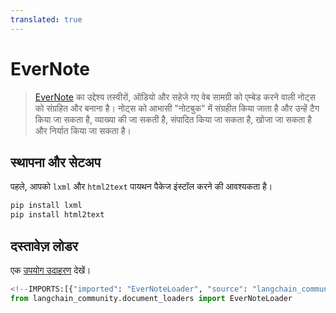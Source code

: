 ```yaml
---
translated: true
---
```


# EverNote

>[EverNote](https://evernote.com/) का उद्देश्य तस्वीरों, ऑडियो और सहेजे गए वेब सामग्री को एम्बेड करने वाली नोट्स को संग्रहित और बनाना है। नोट्स को आभासी "नोटबुक" में संग्रहीत किया जाता है और उन्हें टैग किया जा सकता है, व्याख्या की जा सकती है, संपादित किया जा सकता है, खोजा जा सकता है और निर्यात किया जा सकता है।

## स्थापना और सेटअप

पहले, आपको `lxml` और `html2text` पायथन पैकेज इंस्टॉल करने की आवश्यकता है।

```bash
pip install lxml
pip install html2text
```

## दस्तावेज़ लोडर

एक [उपयोग उदाहरण](/docs/integrations/document_loaders/evernote) देखें।

```python
<!--IMPORTS:[{"imported": "EverNoteLoader", "source": "langchain_community.document_loaders", "docs": "https://api.python.langchain.com/en/latest/document_loaders/langchain_community.document_loaders.evernote.EverNoteLoader.html", "title": "EverNote"}]-->
from langchain_community.document_loaders import EverNoteLoader
```
